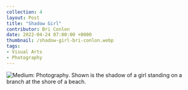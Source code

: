 ---
collection: 4
layout: Post
title: "Shadow Girl"
contributor: Bri Conlon
date: 2022-04-24 07:00:00 +0000
thumbnail: /shadow-girl-bri-conlon.webp
tags: 
- Visual Arts
- Photography
---
<img src="/images/4/shadow-girl-bri-conlon.jpg" 
    alt="Medium: Photography. Shown is the shadow of a girl standing on a branch at the shore of a beach."
    class="w650" />